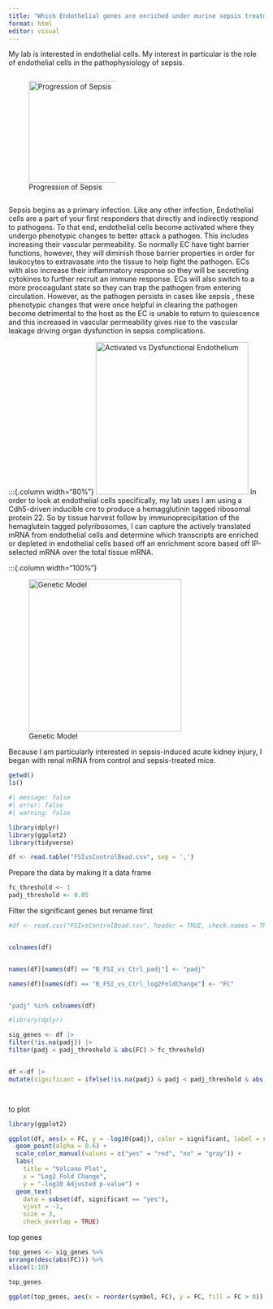```yaml
---
title: "Which Endothelial genes are enriched under murine sepsis treatment?"
format: html
editor: visual
---
```


My lab is interested in endothelial cells. My interest in particular is the role of endothelial cells in the pathophysiology of sepsis. 

:::{.column width="50%"}
![Progression of Sepsis](schematic.png){height=200}
:::
Sepsis begins as a primary infection. Like any other infection, Endothelial cells are a part of your first responders that directly and indirectly respond to pathogens. To that end, endothelial cells become activated where they undergo phenotypic changes to better attack a pathogen. This includes increasing their vascular permeability. So normally EC have tight barrier functions, however, they will diminish those barrier properties in order for leukocytes to extravasate into the tissue to help fight the pathogen. ECs with also increase their inflammatory response so they will be secreting cytokines to further recruit an immune response. ECs will also switch to a more procoagulant state so they can trap the pathogen from entering circulation. However, as the pathogen persists in cases like sepsis , these phenotypic changes that were once helpful in clearing the pathogen become detrimental to the host as the EC is unable to return to quiescence and this increased in vascular permeability gives rise to the vascular leakage driving organ dysfunction in sepsis complications.

:::{.column width="80%"}
![Activated vs Dysfunctional Endothelium](ActivatedvsDysfunction.png){height=300}
In order to look at endothelial cells specifically, my lab uses I am using a Cdh5-driven inducible cre to produce a hemagglutinin tagged ribosomal protein 22. So by tissue harvest follow by immunoprecipitation of the hemaglutein tagged polyribosomes, I can capture the actively translated mRNA from endothelial cells and determine which transcripts are enriched or depleted in endothelial cells based off an enrichment score based off IP-selected mRNA over the total tissue mRNA.

:::{.column width="100%"}

![Genetic Model](MouseModel.png){height=300}



Because I am particularly interested in sepsis-induced acute kidney injury, I began with renal mRNA from control and sepsis-treated mice. 
```r
getwd()
ls()
```


```r
#| message: false
#| error: false
#| warning: false

library(dplyr)
library(ggplot2)
library(tidyverse)

df <- read.table("FSIvsControlBead.csv", sep = ',')
```

Prepare the data by making it a data frame
```r

fc_threshold <- 1
padj_threshold <- 0.05
```
 Filter the significant genes but rename first
 

```r
#df <- read.csv("FSIvsControlBead.csv", header = TRUE, check.names = TRUE)


colnames(df)


names(df)[names(df) == "B_FSI_vs_Ctrl_padj"] <- "padj"

names(df)[names(df) == "B_FSI_vs_Ctrl_log2FoldChange"] <- "FC"


"padj" %in% colnames(df)

#library(dplyr)

sig_genes <- df |>
filter(!is.na(padj)) |>
filter(padj < padj_threshold & abs(FC) > fc_threshold)


df <-df |>
mutate(significant = ifelse(!is.na(padj) & padj < padj_threshold & abs (FC) > fc_threshold, "yes", "no"))




```

to plot
```r
library(ggplot2)

ggplot(df, aes(x = FC, y = -log10(padj), color = significant, label = symbol)) +
  geom_point(alpha = 0.6) +
  scale_color_manual(values = c("yes" = "red", "no" = "gray")) +
  labs(
    title = "Volcano Plot",
    x = "Log2 Fold Change",
    y = "-log10 Adjusted p-value") +
  geom_text(
    data = subset(df, significant == "yes"),
    vjust = -1,
    size = 3,
    check_overlap = TRUE)

```

top genes
```r



top_genes <- sig_genes %>%
arrange(desc(abs(FC))) %>%
slice(1:10)

top_genes

ggplot(top_genes, aes(x = reorder(symbol, FC), y = FC, fill = FC > 0)) + geom_col() + coord_flip() + labs(title = "Top 10 Most Affected Genes", x = "Gene", y = "Log2 Fold Change") + scale_fill_manual(values = c("TRUE" = "steelblue", "FALSE" = "salmon")) + theme_minimal()

```

